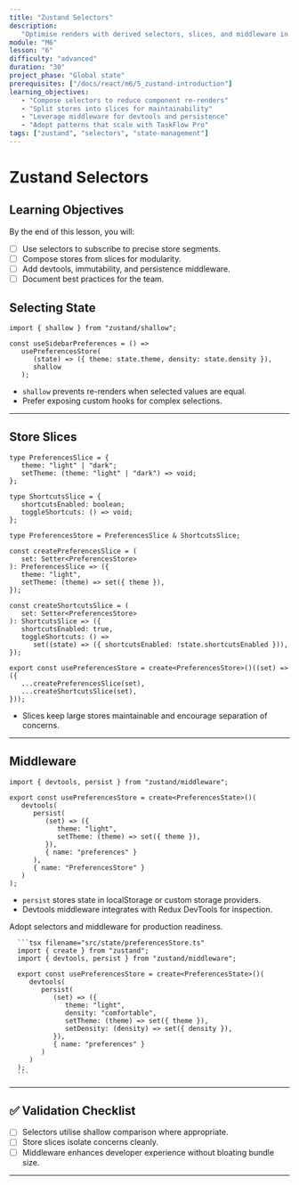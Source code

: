```yaml
---
title: "Zustand Selectors"
description:
   "Optimise renders with derived selectors, slices, and middleware in Zustand."
module: "M6"
lesson: "6"
difficulty: "advanced"
duration: "30"
project_phase: "Global state"
prerequisites: ["/docs/react/m6/5_zustand-introduction"]
learning_objectives:
   - "Compose selectors to reduce component re-renders"
   - "Split stores into slices for maintainability"
   - "Leverage middleware for devtools and persistence"
   - "Adopt patterns that scale with TaskFlow Pro"
tags: ["zustand", "selectors", "state-management"]
---
```



# Zustand Selectors

## Learning Objectives

By the end of this lesson, you will:

-  [ ] Use selectors to subscribe to precise store segments.
-  [ ] Compose stores from slices for modularity.
-  [ ] Add devtools, immutability, and persistence middleware.
-  [ ] Document best practices for the team.

## Selecting State

```tsx
import { shallow } from "zustand/shallow";

const useSidebarPreferences = () =>
   usePreferencesStore(
      (state) => ({ theme: state.theme, density: state.density }),
      shallow
   );
```

-  `shallow` prevents re-renders when selected values are equal.
-  Prefer exposing custom hooks for complex selections.

---

## Store Slices

```tsx
type PreferencesSlice = {
   theme: "light" | "dark";
   setTheme: (theme: "light" | "dark") => void;
};

type ShortcutsSlice = {
   shortcutsEnabled: boolean;
   toggleShortcuts: () => void;
};

type PreferencesStore = PreferencesSlice & ShortcutsSlice;

const createPreferencesSlice = (
   set: Setter<PreferencesStore>
): PreferencesSlice => ({
   theme: "light",
   setTheme: (theme) => set({ theme }),
});

const createShortcutsSlice = (
   set: Setter<PreferencesStore>
): ShortcutsSlice => ({
   shortcutsEnabled: true,
   toggleShortcuts: () =>
      set((state) => ({ shortcutsEnabled: !state.shortcutsEnabled })),
});

export const usePreferencesStore = create<PreferencesStore>()((set) => ({
   ...createPreferencesSlice(set),
   ...createShortcutsSlice(set),
}));
```

-  Slices keep large stores maintainable and encourage separation of concerns.

---

## Middleware

```tsx
import { devtools, persist } from "zustand/middleware";

export const usePreferencesStore = create<PreferencesState>()(
   devtools(
      persist(
         (set) => ({
            theme: "light",
            setTheme: (theme) => set({ theme }),
         }),
         { name: "preferences" }
      ),
      { name: "PreferencesStore" }
   )
);
```

-  `persist` stores state in localStorage or custom storage providers.
-  Devtools middleware integrates with Redux DevTools for inspection.

<Accordions type='single' className='mt-4'>
   <Accordion title='TaskFlow Pro Patterns'>
      <p>Adopt selectors and middleware for production readiness.</p>

      ```tsx filename="src/state/preferencesStore.ts"
      import { create } from "zustand";
      import { devtools, persist } from "zustand/middleware";

      export const usePreferencesStore = create<PreferencesState>()(
         devtools(
            persist(
               (set) => ({
                  theme: "light",
                  density: "comfortable",
                  setTheme: (theme) => set({ theme }),
                  setDensity: (density) => set({ density }),
               }),
               { name: "preferences" }
            )
         )
      );
      ```

   </Accordion>
</Accordions>

---

## ✅ Validation Checklist

-  [ ] Selectors utilise shallow comparison where appropriate.
-  [ ] Store slices isolate concerns cleanly.
-  [ ] Middleware enhances developer experience without bloating bundle size.

---


